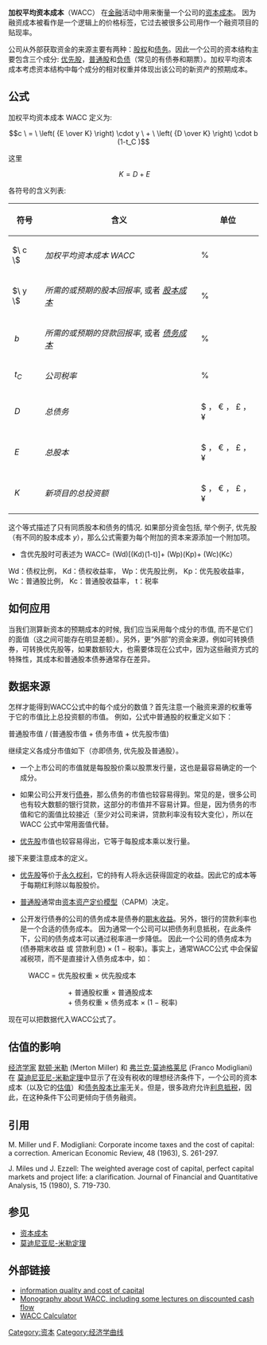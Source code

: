 '''加权平均资本成本'''（WACC） 在[[金融|金融]]活动中用来衡量一个公司的[[资本成本|资本成本]]。 因为融资成本被看作是一个逻辑上的价格标签，它过去被很多公司用作一个融资项目的贴现率。

公司从外部获取资金的来源主要有两种：[[股权|股权]]和[[债务|债务]]。因此一个公司的资本结构主要包含三个成分: [[优先股|优先股]]，[[普通股|普通股]]和[[负债|负债]]（常见的有债券和期票）。加权平均资本成本考虑资本结构中每个成分的相对权重并体现出该公司的新资产的预期成本。

== 公式 ==

加权平均资本成本 WACC 定义为:

:<math>c \ = \ \left( {E \over K} \right) \cdot y  \ + \ \left( {D \over K}  \right) \cdot b (1-t_C )</math>

这里

:<math>\ K = D + E</math>

各符号的含义列表:
{| class="wikitable" cellspacing="0" cellpadding="5" 
|- style="background-color: #aaddcc; "
! 符号
! 含义
! 单位
|-
|<math>\ c \ </math>
|''加权平均资本成本 WACC''
| %
|-
|<math>\ y \ </math>
|''所需的或预期的股本回报率'', 或者 ''[[股本成本|股本成本]]''
| %
|-
|<math>\ b</math>
| ''所需的或预期的贷款回报率'', 或者 ''[[债务成本|债务成本]]''
| %
|-
|<math>\ t_C</math>
|''公司税率''
| %
|-
|<math>\ D</math>
|''总债务''
| $ ， € ， £ ，¥
|-
|<math>\ E</math>
|''总股本''
| $ ， € ， £ ，¥
|-
|<math>\ K </math>
|''新项目的总投资额''
| $ ， € ， £ ，¥
|}

这个等式描述了只有同质股本和债务的情况. 如果部分资金包括, 举个例子, 优先股（有不同的股本成本 ''y''），那么公式需要为每个附加的资本来源添加一个附加项。



* 含优先股时可表述为 WACC= (Wd)[(Kd)(1-t)]+ (Wp)(Kp)+ (Wc)(Kc）

Wd：债权比例，
Kd：债权收益率，
Wp：优先股比例，
Kp：优先股收益率，
Wc：普通股比例，
Kc：普通股收益率，
t：税率

== 如何应用 ==

当我们测算新资本的预期成本的时候, 我们应当采用每个成分的市值, 而不是它们的面值（这之间可能存在明显差额）。另外，更“外部”的资金来源，例如可转换债券，可转换优先股等，如果数额较大，也需要体现在公式中，因为这些融资方式的特殊性，其成本和普通股本债券通常存在差异。

== 数据来源 ==

怎样才能得到WACC公式中的每个成分的数值？首先注意一个融资来源的权重等于它的市值比上总投资额的市值。 例如，公式中普通股的权重定义如下：

普通股市值 / (普通股市值 + 债务市值 + 优先股市值)

继续定义各成分市值如下（亦即债务, 优先股及普通股）。 

* 一个上市公司的市值就是每股股价乘以股票发行量，这也是最容易确定的一个成分。

* 如果公司公开发行[[债券|债券]]，那么债务的市值也较容易得到。常见的是，很多公司也有较大数额的银行贷款，这部分的市值并不容易计算。但是，因为债务的市值和它的面值比较接近（至少对公司来讲，贷款利率没有较大变化），所以在 WACC 公式中常用面值代替。

* [[优先股|优先股]]市值也较容易得出，它等于每股成本乘以发行量。

接下来要注意成本的定义。

* [[优先股|优先股]]等价于[[永久权利|永久权利]]，它的持有人将永远获得固定的收益。因此它的成本等于每期红利除以每股股价。

* [[普通股|普通股]]通常由[[资本资产定价模型|资本资产定价模型]]（CAPM）决定。

* 公开发行债券的公司的债务成本是债券的[[期末收益|期末收益]]。另外，银行的贷款利率也是一个合适的债务成本。 因为通常一个公司可以把债务利息抵税，在此条件下，公司的债务成本可以通过税率进一步降低。 因此一个公司的债务成本为 (债券期末收益 或 贷款利息) × (1 − 税率)。事实上，通常WACC公式 中会保留减税项，而不是直接计入债务成本中，如：

:WACC = 优先股权重 × 优先股成本 
:::+ 普通股权重 × 普通股成本
:::+ 债务权重 × 债务成本 × (1 − 税率)

现在可以把数据代入WACC公式了。

== 估值的影响 ==
[[经济学家|经济学家]] [[默顿·米勒|默顿·米勒]] (Merton Miller) 和 [[弗兰克·莫迪格莱尼|弗兰克·莫迪格莱尼]] (Franco Modigliani) 在 [[莫迪尼亚尼-米勒定理|莫迪尼亚尼-米勒定理]]中显示了在没有税收的理想经济条件下，一个公司的资本成本（以及它的[[估值|估值]]）和[[债务股本比率|债务股本比率]]无关。但是，很多政府允许[[利息|利息]][[抵税|抵税]]，因此，在这种条件下公司更倾向于债务融资。

==引用==

{{cite book | author=G. Bennet Stewart III | title = The Quest for Value | publisher = HarperCollins}}

M. Miller und F. Modigliani: Corporate income taxes and the cost of capital: a correction. American Economic Review, 48 (1963), S. 261-297.

J. Miles und J. Ezzell: The weighted average cost of capital, perfect capital markets and project life: a clarification. Journal of Financial and Quantitative Analysis, 15 (1980), S. 719-730.

== 参见 ==
*[[资本成本|资本成本]]
*[[莫迪尼亚尼-米勒定理|莫迪尼亚尼-米勒定理]]

== 外部链接 ==
*[http://papers.ssrn.com/sol3/papers.cfm?abstract_id=846546 information quality and cost of capital]{{Wayback|url=http://papers.ssrn.com/sol3/papers.cfm?abstract_id=846546 |date=20060904065018 }}
* [http://www.wacc.info Monography about WACC, including some lectures on discounted cash flow]{{Wayback|url=http://www.wacc.info/ |date=20180806053656 }}
* [https://www.mydigitaltoolbox.pro/tools/wacc-weighted-average-cost-of-capital/ WACC Calculator]{{Wayback|url=https://www.mydigitaltoolbox.pro/tools/wacc-weighted-average-cost-of-capital/ |date=20190621122940 }}

[[Category:资本|Category:资本]]
[[Category:经济学曲线|Category:经济学曲线]]
{{企业融资和投资银行 |state = collapsed}}